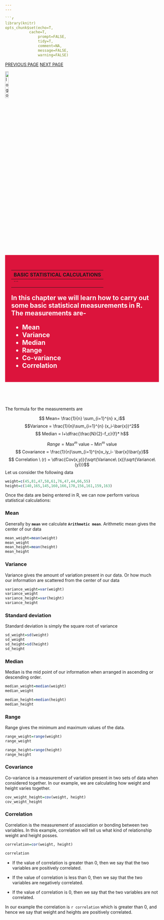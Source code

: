```yaml
---
---

```r
library(knitr)
opts_chunk$set(echo=T,
	       cache=T,
               prompt=FALSE,
               tidy=T,
               comment=NA,
               message=FALSE,
               warning=FALSE)
```

<link rel="stylesheet" href="mystyle.css" type="text/css">

<div class="icon-bar">
  <a href="matrix.html" class="prev">PREVIOUS PAGE</a>
  <a href="graphics.html" class="next">NEXT PAGE</a>
</div>

<a href="index.html">
  <img src="images/logo.png" alt="logo"  style="width:15%;">
</a>

<div style="background-color:crimson;color:white;padding:20px;">
<h2> **BASIC STATISTICAL CALCULATIONS**</h2>
---
```

<p>

In this chapter we will learn how to carry out some basic statistical measurements in R.
The measurements are-

+ Mean
+ Variance
+ Median
+ Range
+ Co-variance
+ Correlation

</p>
</div>

<br/>
<br/>
<br/>


The formula for the measurements are

$$ Mean= \frac{1}{n} \sum_{i=1}^{n} x_i$$
$$Variance = \frac{1}{n}\sum_{i=1}^{n} (x_i-\bar{x})^2$$
$$ Median = l+\dfrac{\frac{N}{2}-f_c}{f}* h$$

$$Range = \text{Max}^m\  \text{value} - \text{Min}^m \ \text{value}$$
$$ Covariance = \frac{1}{n}\sum_{i=1}^{n}x_iy_i- \bar{x}\bar{y}$$
$$ Correlation \ (r) = \dfrac{Cov(x,y)}{\sqrt{Variance\ (x)}\sqrt{Variance\ (y)}}$$
Let us consider the following data
```r
weight=c(45,81,47,58,61,76,47,44,66,55)
height=c(140,165,145,160,166,170,156,161,159,163)
```

Once the data are being entered in R, we can now perform various statistical calculations:

### Mean

Generally by **`mean`** we calculate **`Arithmetic mean`**. Arithmetic mean gives the center of our data

```r
mean_weight=mean(weight)
mean_weight
mean_height=mean(height)
mean_height
```

### Variance

Variance gives the amount of variation present in our data. Or how much our information are scattered from the center of our data

```r
variance_weight=var(weight)
variance_weight
variance_height=var(height)
variance_height
```

### Standard deviation

Standard deviation is simply the square root of variance

```r
sd_weight=sd(weight)
sd_weight
sd_height=sd(height)
sd_height
```


### Median

Median is the mid point of our information when arranged in ascending or descending order.

```r
median_weight=median(weight)
median_weight

median_height=median(height)
median_height
```

### Range

Range gives the minimum and maximum values of the data.

```r
range_weight=range(weight)
range_weight

range_height=range(height)
range_height

```

### Covariance

Co-variance is a measurement of variation present in two sets of data when considered together. In our example, we are calculating how weight and height varies together.

```r
cov_weight_height=cov(weight, height)
cov_weight_height
```

### Correlation

Correlation is the measurement of association or bonding between two variables. In this example, correlation will tell us what kind of relationship weight and height posses.

```r
correlation=cor(weight, height)

correlation
```

+ If the value of correlation is greater than 0, then we say that the two variables are positively correlated.

+ If the value of correlation is less than 0, then we say that the two variables are negatively correlated.

+ If the value of correlation is 0, then we say that the two variables are not correlated.

In our example the correlation is `r correlation` which is greater than 0, and hence we say that weight and heights are positively correlated.